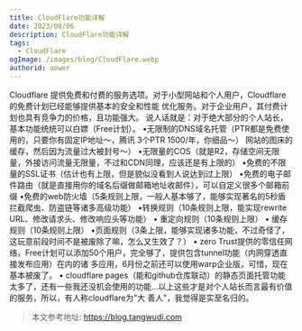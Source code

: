 ```yaml
---
title: CloudFlare功能详解
date: 2023/08/06
description: CloudFlare功能详解
tags:
  - CloudFlare
ogImage: /images/blog/CloudFlare.webp
authorid: aower
---
```



<BlogHeader />

Cloudflare 提供免费和付费的服务选项。对于小型网站和个人用户，Cloudflare 的免费计划已经能够提供基本的安全和性能
优化服务。对于企业用户，其付费计划也具有竞争力的价格，且功能强大。
说人话就是：对于绝大部分的个人站长，基本功能统统可以白嫖（Free计划）。
•无限制的DNS域名托管（PTR都是免费使用的，只要你有固定IP地址～，腾讯 3个PTR 1500/年，你细品～）
网站的图床的缓存，然后因为流量过大被封号～）
•无限量的COS（就是R2，存储空间无限量，外接访问流量无限量，不过和CDN同理，应该还是有上限的）
•免费的不限量的SSL证书（估计也有上限，但是貌似没看到人说达到过上限）
•免费的电子邮件路由（就是直接用你的域名后缀做邮箱地址收邮件），可以自定义很多个邮箱前缀
•免费的web防火墙（5条规则上限，一般人基本够了，能够实现著名的5秒盾拦截爬虫、防盗链等诸多高级功能）
•转换规则（10条规则上限，能实现rewrite URL、修改请求头、修改响应头等功能）
• 重定向规则（10条规则上限）
• 缓存规则（10条规则上限）
•页面规则（3条上限，能够实现诸多功能，不过奇怪了，这玩意前段时间不是被废除了嘛，怎么又生效了？）
• zero Trust提供的零信任网络，Free计划可以添加50个用户，完全够了，提供包含tunnel功能（内网穿透直接发布应用）在内的诸
多应用，6月份之前还可以使用warp企业版，可惜，现在基本被废了。
• cloudflare pages（能和github仓库联动）的静态页面托管功能
太多了，还有一些我还没机会使用的功能...以上这些才是对个人站长而言最有价值的服务，所以，有人称cloudflare为"大
善人"，我觉得是实至名归的。


> 本文参考地址: https://blog.tangwudi.com